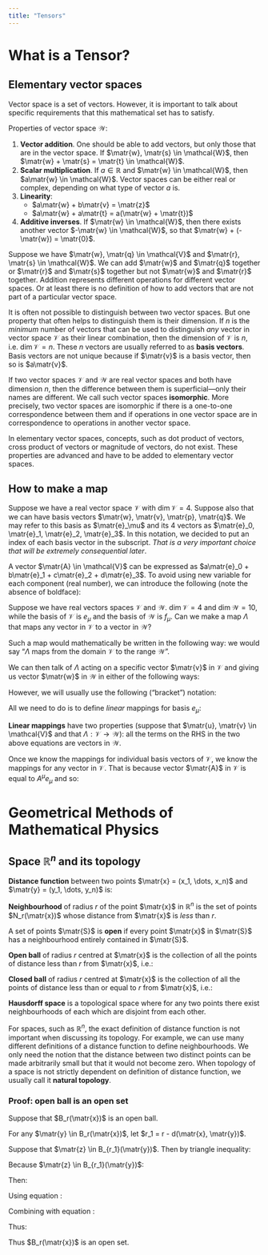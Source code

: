 ```yaml
---
title: "Tensors"
---
```


# What is a Tensor?

## Elementary vector spaces

Vector space is a set of vectors. However, it is important to talk about specific requirements that this mathematical set has to satisfy. 

Properties of vector space $\mathcal{W}$:

1. **Vector addition**. One should be able to add vectors, but only those that are in the vector space. If $\matr{w}, \matr{s} \in \mathcal{W}$, then $\matr{w} + \matr{s} = \matr{t} \in \mathcal{W}$.
2. **Scalar multiplication**. If $a \in \mathbb{R}$ and $\matr{w} \in \mathcal{W}$, then $a\matr{w} \in \mathcal{W}$. Vector spaces can be either real or complex, depending on what type of vector $a$ is.
3. **Linearity**:
   * $a\matr{w} + b\matr{v} = \matr{z}$
   * $a\matr{w} + a\matr{t} = a(\matr{w} + \matr{t})$
4. **Additive inverses**. If $\matr{w} \in \mathcal{W}$, then there exists another vector $-\matr{w} \in \mathcal{W}$, so that $\matr{w} + (-\matr{w}) = \matr{0}$.

Suppose we have $\matr{w}, \matr{q} \in \mathcal{V}$ and $\matr{r}, \matr{s} \in \mathcal{W}$. We can add $\matr{w}$ and $\matr{q}$ together or $\matr{r}$ and $\matr{s}$ together but not $\matr{w}$ and $\matr{r}$ together. Addition represents different operations for different vector spaces. Or at least there is no definition of how to add vectors that are not part of a particular vector space.

It is often not possible to distinguish between two vector spaces. But one property that often helps to distinguish them is their dimension. If $n$ is the *minimum* number of vectors that can be used to distinguish *any* vector in vector space $\mathcal{V}$ as their linear combination, then the dimension of $\mathcal{V}$ is $n$, i.e. $\dim{\mathcal{V}} = n$. These $n$ vectors are usually referred to as **basis vectors**. Basis vectors are not unique because if $\matr{v}$ is a basis vector, then so is $a\matr{v}$.

If two vector spaces $\mathcal{V}$ and $\mathcal{W}$ are real vector spaces and both have dimension $n$, then the difference between them is superficial---only their names are different. We call such vector spaces **isomorphic**. More precisely, two vector spaces are isomorphic if there is a one-to-one correspondence between them and if operations in one vector space are in correspondence to operations in another vector space.

In elementary vector spaces, concepts, such as dot product of vectors, cross product of vectors or magnitude of vectors, do not exist. These properties are advanced and have to be added to elementary vector spaces.

## How to make a map

Suppose we have a real vector space $\mathcal{V}$ with $\dim{\mathcal{V}} = 4$. Suppose also that we can have basis vectors $\matr{w}, \matr{v}, \matr{p}, \matr{q}$. We may refer to this basis as $\matr{e}_\mu$ and its 4 vectors as $\matr{e}_0, \matr{e}_1, \matr{e}_2, \matr{e}_3$. In this notation, we decided to put an index of each basis vector in the subscript. *That is a very important choice that will be extremely consequential later*.

A vector $\matr{A} \in \mathcal{V}$ can be expressed as $a\matr{e}_0 + b\matr{e}_1 + c\matr{e}_2 + d\matr{e}_3$. To avoid using new variable for each component (real number), we can introduce the following (note the absence of boldface):
\begin{align}
\begin{split}
  \matr{A} &= A^0 e_0 + A^1 e_1 + A^2 e_2 + A^3 e_3 \\
           &= A^\mu e_\mu \quad \text{this is referred to as \textbf{Einstein summation convention}}
\end{split}
\end{align}

Suppose we have real vectors spaces $\mathcal{V}$ and $\mathcal{W}$. $\dim{\mathcal{V}} = 4$ and $\dim{\mathcal{W}} = 10$, while the basis of $\mathcal{V}$ is $e_\mu$ and the basis of $\mathcal{W}$ is $f_\mu$. Can we make a map $\Lambda$ that maps any vector in $\mathcal{V}$ to a vector in $\mathcal{W}$?

Such a map would mathematically be written in the following way:
\begin{equation}
  \Lambda: \mathcal{V} \to \mathcal {W}
\end{equation}
we would say "$\Lambda$ maps from the domain $\mathcal{V}$ to the range $\mathcal{W}$".

We can then talk of $\Lambda$ acting on a specific vector $\matr{v}$ in $\mathcal{V}$ and giving us vector $\matr{w}$ in $\mathcal{W}$ in either of the following ways:
\begin{align}
\begin{split}
  \Lambda \matr{v} &\to \matr{w} \\
  &\text{or} \\
  \Lambda(\matr{v}) &\to \matr{w} \\
\end{split}
\end{align}

However, we will usually use the following ("bracket") notation:
\begin{equation}
  \inner{\Lambda}{\matr{v}} \to \matr{w}
\end{equation}

All we need to do is to define *linear* mappings for basis $e_\mu$:
\begin{align*}
\begin{split}
  \inner{\Lambda}{e_0} &= 3f_1 + 2f_4 + f_{10} \\
  \inner{\Lambda}{e_1} &= \pi f_3 + f_0 \\
  \inner{\Lambda}{e_2} &= f_2 \\
  \inner{\Lambda}{e_3} &= f_3 + f_5 +f_7 + f_9
\end{split}
\end{align*}

**Linear mappings** have two properties (suppose that $\matr{u}, \matr{v} \in \mathcal{V}$ and that $\Lambda: \mathcal{V} \to \mathcal{W}$):
\begin{align}
  \inner{\Lambda}{\matr{u} + \matr{v}} &= \inner{\Lambda}{\matr{u}} + \inner{\Lambda}{\matr{v}} &\text{(additivity)} \\
  \inner{\Lambda}{q \matr{u}} &= q \inner{\Lambda}{\matr{u}} \quad &\text{(homogeneity)}
\end{align}
all the terms on the RHS in the two above equations are vectors in $\mathcal{W}$.

Once we know the mappings for individual basis vectors of $\mathcal{V}$, we know the mappings for any vector in $\mathcal{V}$. That is because vector $\matr{A}$ in $\mathcal{V}$ is equal to $A^\mu e_\mu$ and so:
\begin{align}
\begin{split}
  \inner{\Lambda}{\matr{A}} &= \inner{\Lambda}{A^\mu e_\mu} \\
  &= A^\mu \inner{\Lambda}{e_\mu}
\end{split}
\end{align}

# Geometrical Methods of Mathematical Physics

## Space $\mathbb{R}^n$ and its topology

**Distance function** between two points $\matr{x} = (x_1, \dots, x_n)$ and $\matr{y} = (y_1, \dots, y_n)$ is:
\begin{equation}
  d(\matr{x}, \matr{y}) = \left[ \sum\limits_{i=1}^n (x_i - y_i)^2 \right]^{1/2}
\end{equation}

**Neighbourhood** of radius $r$ of the point $\matr{x}$ in $\mathbb{R}^n$ is the set of points $N_r(\matr{x})$ whose distance from $\matr{x}$ is *less* than $r$.

A set of points $\matr{S}$ is **open** if every point $\matr{x}$ in $\matr{S}$ has a neighbourhood entirely contained in $\matr{S}$. 

**Open ball** of radius $r$ centred at $\matr{x}$ is the collection of all the points of distance less than $r$ from $\matr{x}$, i.e.:
\begin{equation}
  B_r(\matr{x}) = \left\{\matr{y}: d(\matr{x}, \matr{y}) < r \right\}
\end{equation}

**Closed ball** of radius $r$ centred at $\matr{x}$ is the collection of all the points of distance less than or equal to $r$ from $\matr{x}$, i.e.:
\begin{equation}
  B_r(\matr{x}) = \left\{\matr{y}: d(\matr{x}, \matr{y}) \leq r \right\}
\end{equation}

**Hausdorff space** is a topological space where for any two points there exist neighbourhoods of each which are disjoint from each other.

For spaces, such as $\mathbb{R}^n$, the exact definition of distance function is not important when discussing its topology. For example, we can use many different definitions of a distance function to define neighbourhoods. We only need the notion that the distance between two distinct points can be made arbitrarily small but that it would not become zero. When topology of a space is not strictly dependent on definition of distance function, we usually call it **natural topology**.

### Proof: open ball is an open set

Suppose that $B_r(\matr{x})$ is an open ball.

For any $\matr{y} \in B_r(\matr{x})$, let $r_1 = r - d(\matr{x}, \matr{y})$.

\begin{equation} \label{eq:ball_radius}
\Rightarrow r_1 + d(\matr{x}, \matr{y}) = r
\end{equation}

Suppose that $\matr{z} \in B_{r_1}(\matr{y})$. Then by triangle inequality:

\begin{equation} \label{eq:triangle_inequality}
  d(\matr{x}, \matr{z}) \leq d(\matr{x}, \matr{y}) + d(\matr{y}, \matr{z})
\end{equation}

Because $\matr{z} \in B_{r_1}(\matr{y})$:

\begin{equation}
  d(\matr{y}, \matr{z}) < r_1
\end{equation}

Then:

\begin{equation}
  d(\matr{y}, \matr{z}) + d(\matr{y}, \matr{z}) < r_1 + d(\matr{y}, \matr{z}) 
\end{equation}

Using equation \ref{eq:ball_radius}: 
\begin{equation}
  d(\matr{y}, \matr{z}) + d(\matr{y}, \matr{z}) < r
\end{equation}

Combining with equation \ref{eq:triangle_inequality}:
\begin{equation}
  d(\matr{x}, \matr{z}) \leq d(\matr{x}, \matr{y}) + d(\matr{y}, \matr{z}) < r
\end{equation}

Thus:
\begin{equation}
  d(\matr{x}, \matr{z}) < r
\end{equation}

Thus $B_r(\matr{x})$ is an open set. 
